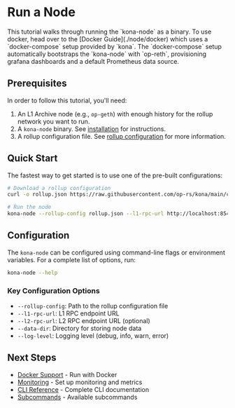 
# Run a Node

<Callout type="info">
This tutorial walks through running the `kona-node` as
a binary. To use docker, head over to the
[Docker Guide](./node/docker) which uses a `docker-compose`
setup provided by `kona`. The `docker-compose` setup
automatically bootstraps the `kona-node` with `op-reth`,
provisioning grafana dashboards and a default Prometheus
data source.
</Callout>

## Prerequisites

In order to follow this tutorial, you'll need:

1. An L1 Archive node (e.g., `op-geth`) with enough history for the rollup network you want to run.
2. A `kona-node` binary. See [installation](./installation) for instructions.
3. A rollup configuration file. See [rollup configuration](./protocol/genesis/rollup-config) for more information.

## Quick Start

The fastest way to get started is to use one of the pre-built configurations:

```bash
# Download a rollup configuration
curl -o rollup.json https://raw.githubusercontent.com/op-rs/kona/main/configs/base-mainnet.json

# Run the node
kona-node --rollup-config rollup.json --l1-rpc-url http://localhost:8545
```

## Configuration

The `kona-node` can be configured using command-line flags or environment variables. For a complete list of options, run:

```bash
kona-node --help
```

### Key Configuration Options

- `--rollup-config`: Path to the rollup configuration file
- `--l1-rpc-url`: L1 RPC endpoint URL
- `--l2-rpc-url`: L2 RPC endpoint URL (optional)
- `--data-dir`: Directory for storing node data
- `--log-level`: Logging level (debug, info, warn, error)

## Next Steps

- [Docker Support](./node/docker) - Run with Docker
- [Monitoring](./node/monitoring) - Set up monitoring and metrics
- [CLI Reference](./node/cli) - Complete CLI documentation
- [Subcommands](./node/subcommands) - Available subcommands
